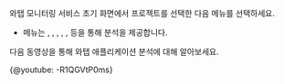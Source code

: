 와탭 모니터링 서비스 초기 화면에서 프로젝트를 선택한 다음 메뉴를 선택하세요. 

* <Cmdname sid="analysis" className="uitext" /> 메뉴는 <Cmdname sid="tag_count_chart" className="uitext" />, <Cmdname sid="msa_analysis" className="uitext" />, <Cmdname sid="hitmap" className="uitext" />, <Cmdname sid="stack" className="uitext" />, <Cmdname sid="cube_navigator" className="uitext" />, <Cmdname sid="tx_search" className="uitext" /> 등을 통해 분석을 제공합니다.

다음 동영상을 통해 와탭 애플리케이션 분석에 대해 알아보세요.

{@youtube: -R1QGVtP0ms}